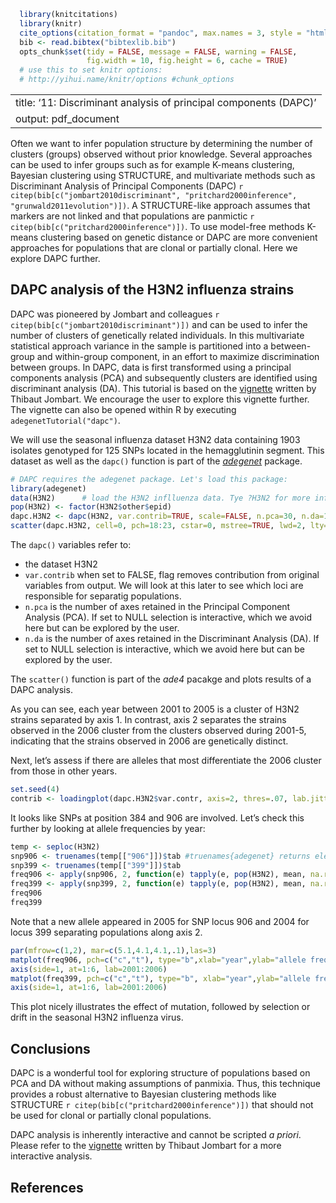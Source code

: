 ```r
  library(knitcitations)
  library(knitr)
  cite_options(citation_format = "pandoc", max.names = 3, style = "html", hyperlink = "to.doc")
  bib <- read.bibtex("bibtexlib.bib")
  opts_chunk$set(tidy = FALSE, message = FALSE, warning = FALSE,
                 fig.width = 10, fig.height = 6, cache = TRUE) 
  # use this to set knitr options: 
  # http://yihui.name/knitr/options #chunk_options
```
---
title: '11: Discriminant analysis of principal components (DAPC)'
output: pdf_document
---

Often we want to infer population structure by determining the number of clusters (groups) observed without prior knowledge. Several approaches can be used to infer groups such as for example K-means clustering, Bayesian clustering using STRUCTURE, and multivariate methods such as Discriminant Analysis of Principal Components (DAPC) `r citep(bib[c("jombart2010discriminant", "pritchard2000inference", "grunwald2011evolution")])`. A STRUCTURE-like approach assumes that markers are not linked and that populations are panmictic `r citep(bib[c("pritchard2000inference")])`. To use model-free methods K-means clustering based on genetic distance or DAPC are more convenient approaches for populations that are clonal or partially clonal. Here we explore DAPC further.

DAPC analysis of the H3N2 influenza strains
----

DAPC was pioneered by Jombart and colleagues `r citep(bib[c("jombart2010discriminant")])` and can be used to infer the number of clusters of genetically related individuals. In this multivariate statistical approach variance in the sample is partitioned into a between-group and within-group component, in an effort to maximize discrimination between groups. In DAPC, data is first transformed using a principal components analysis (PCA) and subsequently clusters are identified using discriminant analysis (DA). This tutorial is based on the [vignette](http://adegenet.r-forge.r-project.org/files/tutorial-dapc.pdf) written by Thibaut Jombart. We encourage the user to explore this vignette further. The vignette can also be opened within R by executing `adegenetTutorial("dapc")`.

We will use the seasonal influenza dataset H3N2 data containing 1903 isolates genotyped for 125 SNPs located in the hemagglutinin segment. This dataset as well as the `dapc()` function is part of the [*adegenet*](http://adegenet.r-forge.r-project.org) package. 

```r
# DAPC requires the adegenet package. Let's load this package:
library(adegenet)
data(H3N2)      # load the H3N2 inflluenza data. Tye ?H3N2 for more info.
pop(H3N2) <- factor(H3N2$other$epid)
dapc.H3N2 <- dapc(H3N2, var.contrib=TRUE, scale=FALSE, n.pca=30, n.da=10)
scatter(dapc.H3N2, cell=0, pch=18:23, cstar=0, mstree=TRUE, lwd=2, lty=2)
```

The `dapc()` variables refer to:

- the dataset H3N2
- `var.contrib` when set to FALSE, flag removes contribution from original variables from output. We will look at this later to see which loci are responsible for separatig populations. 
- `n.pca` is the number of axes retained in the Principal Component Analysis (PCA). If set to NULL selection is interactive, which we avoid here but can be explored by the user.
- `n.da` is the  number of axes retained in the Discriminant Analysis (DA). If set to NULL selection is interactive, which we avoid here but can be explored by the user.

The `scatter()` function is part of the *ade4* pacakge and plots results of a DAPC analysis. 

As you can see, each year between 2001 to 2005 is a cluster of H3N2 strains separated by axis 1. In contrast, axis 2 separates the strains observed in the 2006 cluster from the clusters observed during 2001-5, indicating that the strains observed in 2006 are genetically distinct.

Next, let's assess if there are alleles that most differentiate the 2006 cluster from those in other years. 

```r
set.seed(4)
contrib <- loadingplot(dapc.H3N2$var.contr, axis=2, thres=.07, lab.jitter=1)
````

It looks like SNPs at position 384 and 906 are involved. Let's check this further by looking at allele frequencies by year:


```r
temp <- seploc(H3N2)
snp906 <- truenames(temp[["906"]])$tab #truenames{adegenet} returns elements of a genind object
snp399 <- truenames(temp[["399"]])$tab
freq906 <- apply(snp906, 2, function(e) tapply(e, pop(H3N2), mean, na.rm=TRUE))
freq399 <- apply(snp399, 2, function(e) tapply(e, pop(H3N2), mean, na.rm=TRUE))
freq906
freq399
```

Note that a new allele appeared in 2005 for SNP locus 906 and 2004 for locus 399 separating populations along axis 2.


```r
par(mfrow=c(1,2), mar=c(5.1,4.1,4.1,.1),las=3)
matplot(freq906, pch=c("c","t"), type="b",xlab="year",ylab="allele frequency", xaxt="n", cex=1.5, main="SNP # 906")
axis(side=1, at=1:6, lab=2001:2006)
matplot(freq399, pch=c("c","t"), type="b", xlab="year",ylab="allele frequency", xaxt="n", cex=1.5, main="SNP #399")
axis(side=1, at=1:6, lab=2001:2006)
```

This plot nicely illustrates the effect of mutation, followed by selection or drift in the seasonal H3N2 influenza virus.

Conclusions
----

DAPC is a wonderful tool for exploring structure of populations based on PCA and DA without making assumptions of panmixia. Thus, this technique provides a robust alternative to Bayesian clustering methods like STRUCTURE `r citep(bib[c("pritchard2000inference")])` that should not be used for clonal or partially clonal populations.

DAPC analysis is inherently interactive and cannot be scripted *a priori*. Please refer to the [vignette](http://adegenet.r-forge.r-project.org/files/tutorial-dapc.pdf) written by Thibaut Jombart for a more interactive analysis.

References
----------

<!--------------->
